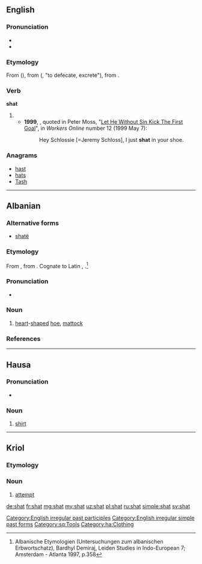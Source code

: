 {{also|shát}}
==English==

===Pronunciation===
* {{IPA|/ʃæt/}}
* {{rhymes|æt}}

===Etymology===
From {{etyl|ang|en}} {{term/t|ang|scāt}} ({{term/t|ang|scītan}}), from {{etyl|gem-pro|en}} {{term/t|gem-pro|*skait}} ({{term/t|gem-pro|*skītaną}}, "to defecate, excrete"), from {{etyl|ine-pro|en}} {{term/t|ine-pro|*sḱeyd-||to part with, separate, cut off}}.

===Verb===
'''shat'''

# {{en-past of|shit}}
#* '''1999''', {{w|Julian O'Neill}}, quoted in Peter Moss, "[http://workers.labor.net.au/12/b_sportspage_pete.html Let He Without Sin Kick The First Goal]", in ''Workers Online'' number 12 (1999 May 7):
#*: Hey Schlossie [=Jeremy Schloss], I just '''shat''' in your shoe.

===Anagrams===
* [[hast#English|hast]]
* [[hats#English|hats]]
* [[Tash#English|Tash]]

[[Category:English irregular past participles]]
[[Category:English irregular simple past forms]]

----

==Albanian==

===Alternative forms===
* [[shatë]]

===Etymology===
From {{etyl|sqj-pro|sq}} {{term/t|sqj-pro|*śaktā}}, from {{etyl|ine-pro|sq}} {{term/t|ine-pro|*sē̆k||to cut}}.{{attention|ine-pro|is there a more standard way of spelling the ine-pro root's name? is it the same root as shat#English refers back to?}} Cognate to Latin {{term|secula||sickle|lang=la}}, {{term|sacena||pick-axe of the pontifix|lang=la}}.<ref> Albanische Etymologien (Untersuchungen zum albanischen Erbwortschatz), Bardhyl Demiraj, Leiden Studies in Indo-European 7; Amsterdam - Atlanta 1997, p.358</ref>

===Pronunciation===
* {{IPA|/ʃat/|lang=sq}}

===Noun===
{{sq-noun|m|shata}}

# [[heart]]-[[shaped]] [[hoe]], [[mattock]]

===References===
<references/>

[[Category:sq:Tools]]

----

==Hausa==

===Pronunciation===
* {{hyphenation|shât|lang=ha}}

===Noun===
{{head|ha|noun|g=f}}

# [[shirt]]

[[Category:ha:Clothing]]

----

==Kriol==

===Etymology===
{{etyl|en|rop}} {{term|lang=en|shot}}

===Noun===
{{head|rop|noun}}

# [[attempt]]

[[de:shat]]
[[fr:shat]]
[[mg:shat]]
[[my:shat]]
[[uz:shat]]
[[pl:shat]]
[[ru:shat]]
[[simple:shat]]
[[sv:shat]]